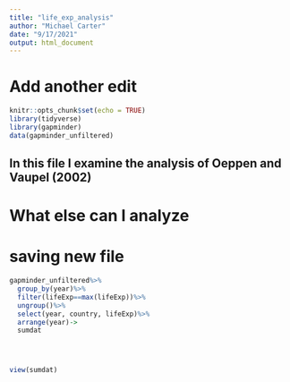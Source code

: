 ```yaml
---
title: "life_exp_analysis"
author: "Michael Carter"
date: "9/17/2021"
output: html_document
---
```

# Add another edit
```r
knitr::opts_chunk$set(echo = TRUE)
library(tidyverse)
library(gapminder)
data(gapminder_unfiltered)

```

## In this file I examine the analysis of Oeppen and Vaupel (2002)

# What else can I analyze

# saving new file    
```r


gapminder_unfiltered%>%
  group_by(year)%>%
  filter(lifeExp==max(lifeExp))%>%
  ungroup()%>%
  select(year, country, lifeExp)%>%
  arrange(year)->
  sumdat




view(sumdat)
```


